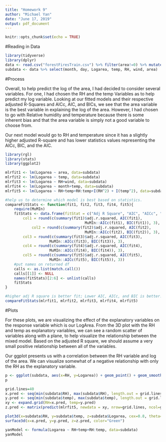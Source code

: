 ---
title: "Homework 9"
author: "Michael Yan"
date: "June 17, 2019"
output: pdf_document
---

```{r setup, include=FALSE}
knitr::opts_chunk$set(echo = TRUE)
```

#Reading in Data
```{r, message=FALSE}
library(tidyverse)
library(dplyr)
data <- read.csv("forestFiresTrain.csv") %>% filter(area!=0) %>% mutate(Logarea=log(area)) 
subdata <- data %>% select(month, day, Logarea, temp, RH, wind, area)
```

#Process

Overall, to help predict the log of the area, I had decided to consider several variables. For one, I had chosen the RH and the temp Variables as to help predict my log variable. Looking at our fitted models and their respective adjusted R-Squares and AICc, AIC, and BICs, we see that the area variable is the best variable in explaining the log of the area. However, I had chosen to go with Relative humidity and temperature because there is some inherent bias and that the area variable is simply not a good variable to choose from. 

Our next model would go to RH and temperature since it has a slightly higher adjusted R-square and has lower statistics values representing the AICc, BIC, and the AIC. 

```{r model, warning=FALSE, message=FALSE}

library(rgl)
library(stats)
library(ggplot2)

mlrfit1 <- lm(Logarea ~ area, data=subdata)
mlrfit2 <- lm(Logarea ~ temp, data=subdata)
mlrfit3 <- lm(Logarea ~ RH+wind, data=subdata)
mlrfit4 <- lm(Logarea ~ month+temp, data=subdata)
mlrfit5 <- lm(Logarea ~ RH+temp+RH:temp+I(RH^2) + I(temp^2), data=subdata)

#help us to determine which model is best based on statistics. 
compareFitStats <- function(fit1, fit2, fit3, fit4, fit5){
	require(MuMIn)
	fitStats <- data.frame(fitStat = c("Adj R Square", "AIC", "AICc", "BIC"),
	    col1 = round(c(summary(fit1)$adj.r.squared, AIC(fit1), 
									MuMIn::AICc(fit1), BIC(fit1)), 3),
			col2 = round(c(summary(fit2)$adj.r.squared, AIC(fit2), 
									MuMIn::AICc(fit2), BIC(fit2)), 3), 
	    col3 = round(c(summary(fit3)$adj.r.squared, AIC(fit3), 
	                MuMIn::AICc(fit3), BIC(fit3)), 3),
	    col4 = round(c(summary(fit4)$adj.r.squared, AIC(fit4), 
	                MuMIn::AICc(fit4), BIC(fit4)), 3),
	    col5 = round(c(summary(fit5)$adj.r.squared, AIC(fit5), 
	                MuMIn::AICc(fit5), BIC(fit5)), 3))
	#put names on returned df
	calls <- as.list(match.call())
	calls[[1]] <- NULL
	names(fitStats)[2:6] <- unlist(calls)
	fitStats
}

#higher adj R square is better fit; Lower AIC, AICc, and BIC is better. 
compareFitStats(mlrfit1, mlrfit2, mlrfit3, mlrfit4, mlrfit5)
```

#Plots

For these plots, we are visualizing the effect of the explanatory variables on the response variable which is our LogArea. From the 3D plot with the RH and temp as explanatory variables, we can see a random scatter of variables along with a plane, to help visualize the relationship between the mixed model. Based on the adjusted R square, we should assume a very small positive relationship between all of the variables.  

Our ggplot presents us with a correlation between the RH variable and log of the area. We can visualize somewhat of a negative relationship with only the RH as the explanatory variable. 
```{r, warning=FALSE, message=FALSE}

p <- ggplot(subdata, aes(x=RH, y=Logarea)) + geom_point() + geom_smooth(method = "lm", aes(col=Logarea))
p

grid.lines=40
x.pred <- seq(min(subdata$RH), max(subdata$RH), length.out = grid.lines)
y.pred <- seq(min(subdata$temp), max(subdata$temp), length.out = grid.lines)
xy <- expand.grid(RH=x.pred, temp=y.pred)
z.pred <- matrix(predict(mlrfit5, newdata = xy, nrow=grid.lines, ncol=grid.lines))

plot3d(x=subdata$RH, y=subdata$temp, z=subdata$Logarea, cex=0.8, theta=20, phi=20, ticktype="detailed", xlab = "Relative Humidity in %", ylab = "Temperature in Celsius", zlab = "Log of Area")
surface3d(x=x.pred, y=y.pred, z=z.pred, color="Green")

yanModel <- formula(Logarea ~ RH+temp+RH:temp, data=subdata)
yanModel
```
